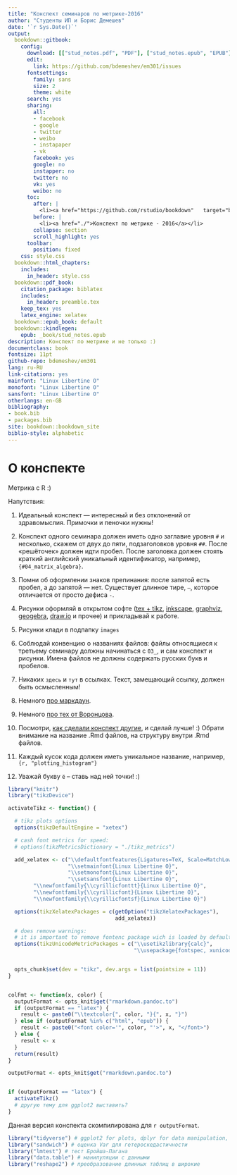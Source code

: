```yaml
---
title: "Конспект семинаров по метрике-2016"
author: "Студенты ИП и Борис Демешев"
date: '`r Sys.Date()`'
output:
  bookdown::gitbook:
    config:
      download: [["stud_notes.pdf", "PDF"], ["stud_notes.epub", "EPUB"], ["stud_notes.mobi", "MOBI"]]
      edit:
        link: https://github.com/bdemeshev/em301/issues
      fontsettings:
        family: sans
        size: 2
        theme: white
      search: yes
      sharing:
        all:
        - facebook
        - google
        - twitter
        - weibo
        - instapaper
        - vk
        facebook: yes
        google: no
        instapper: no
        twitter: no
        vk: yes
        weibo: no
      toc:
        after: |
          <li><a href="https://github.com/rstudio/bookdown"   target="blank">Создано с использованием пакета bookdown</a></li>
        before: |
          <li><a href="./">Конспект по метрике - 2016</a></li>
        collapse: section
        scroll_highlight: yes
      toolbar:
        position: fixed
    css: style.css
  bookdown::html_chapters:
    includes:
      in_header: style.css
  bookdown::pdf_book:
    citation_package: biblatex
    includes:
      in_header: preamble.tex
    keep_tex: yes
    latex_engine: xelatex
  bookdown::epub_book: default
  bookdown::kindlegen:
    epub: _book/stud_notes.epub
description: Конспект по метрике и не только :)
documentclass: book
fontsize: 11pt
github-repo: bdemeshev/em301
lang: ru-RU
link-citations: yes
mainfont: "Linux Libertine O"
monofont: "Linux Libertine O"
sansfont: "Linux Libertine O"
otherlangs: en-GB
bibliography:
- book.bib
- packages.bib
site: bookdown::bookdown_site
biblio-style: alphabetic
---
```


# О конспекте {-}

Метрика с R :)

Напутствия:

1. Идеальный конспект — интересный и без отклонений от здравомыслия. Примочки и пеночки нужны!

1. Конспект одного семинара должен иметь одно заглавие уровня `#` и несколько, скажем от двух до пяти, подзаголовков уровня `##`. После «решёточек» должен идти пробел. После заголовка должен стоять краткий английский уникальный идентификатор, например, `{#04_matrix_algebra}`.

1. Помни об оформлении знаков препинания: после запятой есть пробел, а до запятой — нет. Существует длинное тире, `—`, которое отличается от просто дефиса `-`.

1. Рисунки оформляй в открытом софте ([tex + tikz](http://www.computational-logic.org/content/study/master/documents/softskills_tikz.pdf), [inkscape](https://inkscape.org/en/), [graphviz](https://inkscape.org/en/), [geogebra](https://www.geogebra.org/), [draw.io](https://www.draw.io/) и прочее) и прикладывай к работе.

1. Рисунки клади в подпапку `images`

1. Соблюдай конвенцию о названиях файлов: файлы относящиеся к третьему семинару должны начинаться с `03_`, и сам конспект и рисунки. Имена файлов не должны содержать русских букв и пробелов.

1. Никаких `здесь` и `тут` в ссылках. Текст, замещающий ссылку, должен быть осмысленным!

1. Немного [про маркдаун](https://guides.github.com/features/mastering-markdown/).

1. Немного [про тех от Воронцова](http://www.ccas.ru/voron/download/voron05latex.pdf).

1. Посмотри, [как сделали конспект другие](https://github.com/bdemeshev/em301/tree/master/2016/stud_notes), и сделай лучше! :) Обрати внимание на название .Rmd файлов, на структуру внутри .Rmd файлов.

1. Каждый кусок кода должен иметь уникальное название, например, `{r, "plotting_histogram"}`

1. Уважай букву `ё` – ставь над ней точки! :)


```r
library("knitr")
library("tikzDevice")

activateTikz <- function() {

  # tikz plots options
  options(tikzDefaultEngine = "xetex")

  # cash font metrics for speed:
  # options(tikzMetricsDictionary = "./tikz_metrics")

  add_xelatex <- c("\\defaultfontfeatures{Ligatures=TeX, Scale=MatchLowercase}",
                   "\\setmainfont{Linux Libertine O}",
                   "\\setmonofont{Linux Libertine O}",
                   "\\setsansfont{Linux Libertine O}",
        "\\newfontfamily{\\cyrillicfonttt}{Linux Libertine O}",
        "\\newfontfamily{\\cyrillicfont}{Linux Libertine O}",
        "\\newfontfamily{\\cyrillicfontsf}{Linux Libertine O}")

  options(tikzXelatexPackages = c(getOption("tikzXelatexPackages"),
                                  add_xelatex))

  # does remove warnings:
  # it is important to remove fontenc package wich is loaded by default
  options(tikzUnicodeMetricPackages = c("\\usetikzlibrary{calc}",
                                        "\\usepackage{fontspec, xunicode}", add_xelatex))


  opts_chunk$set(dev = "tikz", dev.args = list(pointsize = 11))
}


colFmt <- function(x, color) {
  outputFormat <- opts_knit$get("rmarkdown.pandoc.to")
  if (outputFormat == "latex") {
    result <- paste0("\\textcolor{", color, "}{", x, "}")
  } else if (outputFormat %in% c("html", "epub")) {
    result <- paste0("<font color='", color, "'>", x, "</font>")
  } else {
    result <- x
  }
  return(result)
}

outputFormat <- opts_knit$get("rmarkdown.pandoc.to")


if (outputFormat == "latex") {
  activateTikz()
  # другую тему для ggplot2 выставить?
}

```

Данная версия конспекта скомпилирована для `r outputFormat`.


```r
library("tidyverse") # ggplot2 for plots, dplyr for data manipulation, broom and more
library("sandwich") # оценка Var для гетероскедастичности
library("lmtest") # тест Бройша-Пагана
library("data.table") # манипуляции с данными
library("reshape2") # преобразование длинных таблиц в широкие
```
